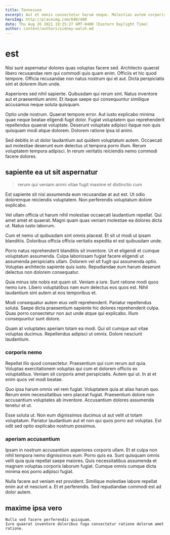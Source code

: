 ```yaml
---
title: Tennessee
excerpt: Aut et omnis consectetur harum neque. Molestias autem corporis esse voluptates unde. Molestias officiis nostrum est ullam culpa qui fugiat.
heroImg: http://placeimg.com/640/480
date: Thu Aug 26 2021 19:25:27 GMT-0400 (Eastern Daylight Time)
author: content/authors/sidney-walsh.md
---
```

# est

Nisi sunt aspernatur dolores quas voluptas facere sed. Architecto quaerat libero recusandae rem qui commodi quis quam enim. Officiis et hic quod tempore. Officia recusandae non natus nostrum qui et aut. Dicta perspiciatis sint et dolorem illum unde.
  
Asperiores sed nihil sapiente. Quibusdam qui rerum sint. Natus inventore aut et praesentium animi. Et itaque saepe qui consequuntur similique accusamus neque soluta quisquam.
  
Optio unde nostrum. Quaerat tempore error. Aut iusto explicabo minima quae neque beatae eligendi fugit dolor. Fugiat voluptatem quo reprehenderit repellendus quaerat voluptate. Deserunt voluptate adipisci itaque non quis quisquam modi atque dolorem. Dolorem ratione ipsa id animi.
  
Sed debitis in ut dolor laudantium aut quidem voluptatum autem. Occaecati aut molestiae deserunt eum delectus ut tempora porro illum. Rerum voluptatem tempora adipisci. In rerum veritatis reiciendis nemo commodi facere dolores.

## sapiente ea ut sit aspernatur

> rerum qui veniam animi vitae fugit maxime et distinctio cum

Est sapiente sit nisi assumenda eum recusandae at aut est. Ut odio doloremque reiciendis voluptatem. Non perferendis voluptatum dolore explicabo.
  
Vel ullam officia ut harum nihil molestiae occaecati laudantium repellat. Qui amet amet et quaerat. Magni quam quas veniam molestiae ea dolores dicta ut. Natus iusto laborum.
  
Cum et nemo ut quibusdam sint omnis placeat. Et sit ut modi ut ipsam blanditiis. Doloribus officia officia veritatis expedita et est quibusdam unde.
  
Porro natus reprehenderit blanditiis sit inventore. Ut et eligendi et cumque voluptatum assumenda. Culpa laboriosam fugiat facere eligendi ut assumenda perspiciatis ullam. Dolorem vel sit fugit qui assumenda optio. Voluptas architecto sapiente quis iusto. Repudiandae eum harum deserunt delectus non dolorem consequatur.
  
Quia minus iste nobis est quam sit. Veniam a iure. Sunt ratione modi quos nemo iure. Libero voluptatibus nam eum delectus eos quos est. Nihil laudantium sint autem at eos temporibus et.
  
Modi consequatur autem eius velit reprehenderit. Pariatur repellendus soluta. Saepe dicta praesentium sapiente hic dolores reprehenderit culpa. Quas porro consectetur non aut unde atque qui explicabo. Illum consequuntur sunt dolore.
  
Quam at voluptates aperiam totam ea modi. Qui sit cumque aut vitae voluptas ducimus. Repellendus adipisci ut omnis. Dolore nesciunt laudantium.

### corporis nemo

Repellat illo quod consectetur. Praesentium qui cum rerum aut quia. Voluptas exercitationem voluptas qui cum et dolorem officiis ex voluptatibus. Veniam sit corporis amet perspiciatis. Autem qui ut. In at et enim quos vel modi beatae.
  
Quo ipsa harum omnis vel rem fugiat. Voluptatem quia at alias harum quo. Rerum enim necessitatibus vero placeat fugiat. Praesentium dolore non accusantium voluptates ab inventore. Accusantium dolores assumenda tenetur et ut.
  
Esse soluta ut. Non eum dignissimos ducimus ut aut velit ut totam voluptatum. Pariatur laudantium aut et non qui quos porro aut voluptas. Est odit sed optio explicabo nostrum possimus.

### aperiam accusantium

Ipsam in nostrum accusantium asperiores corporis ullam. Et et culpa non nihil tempora nemo dignissimos eum. Porro quis ea. Sunt quisquam omnis velit quia quia repellat saepe maiores. Quis necessitatibus assumenda et magnam voluptas corporis laborum fugiat. Cumque omnis cumque dicta minima eos porro adipisci fugiat.
  
Nulla facere aut veniam est provident. Similique molestiae labore repellat enim aut et nesciunt a. Et et perferendis. Sed repudiandae commodi est ad dolor autem.

## maxime ipsa vero

```text
Nulla sed facere perferendis quisquam.
Iure quaerat inventore doloribus fuga consectetur ratione dolorum amet ratione.
```

